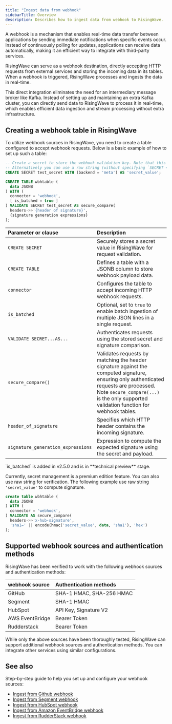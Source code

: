 ```yaml
---
title: "Ingest data from webhook"
sidebarTitle: Overview
description: Describes how to ingest data from webhook to RisingWave.
---
```


A webhook is a mechanism that enables real-time data transfer between applications by sending immediate notifications when specific events occur. Instead of continuously polling for updates, applications can receive data automatically, making it an efficient way to integrate with third-party services.

RisingWave can serve as a webhook destination, directly accepting HTTP requests from external services and storing the incoming data in its tables. When a webhook is triggered, RisingWave processes and ingests the data in real-time.


This direct integration eliminates the need for an intermediary message broker like Kafka. Instead of setting up and maintaining an extra Kafka cluster, you can directly send data to RisingWave to process it in real-time, which enables efficient data ingestion and stream processing without extra infrastructure.

## Creating a webhook table in RisingWave

To utilize webhook sources in RisingWave, you need to create a table configured to accept webhook requests. Below is a basic example of how to set up such a table:

```sql
-- Create a secret to store the webhook validation key. Note that this is optional but recommended. 
-- Alternatively you can use a raw string (without specifying `SECRET <secret>`).
CREATE SECRET test_secret WITH (backend = 'meta') AS 'secret_value'; 

CREATE TABLE wbhtable (
  data JSONB
) WITH (
  connector = 'webhook',
  [ is_batched = true ]
) VALIDATE SECRET test_secret AS secure_compare(
  headers->>'{header of signature}',
  {signature generation expressions}
);
```

| Parameter or clause | Description |
| :---------- | :------------ |
| `CREATE SECRET` | Securely stores a secret value in RisingWave for request validation. |
| `CREATE TABLE` | Defines a table with a JSONB column to store webhook payload data. |
| `connector` | Configures the table to accept incoming HTTP webhook requests. |
| `is_batched` | Optional, set to `true` to enable batch ingestion of multiple JSON lines in a single request. |
| `VALIDATE SECRET...AS...` | Authenticates requests using the stored secret and signature comparison. |
| `secure_compare()` | Validates requests by matching the header signature against the computed signature, ensuring only authenticated requests are processed. Note `secure_compare(...)` is the only supported validation function for webhook tables. |
| `header_of_signature` | Specifies which HTTP header contains the incoming signature. |
| `signature_generation_expressions` | Expression to compute the expected signature using the secret and payload. |

<Note>
`is_batched` is added in v2.5.0 and is in **technical preview** stage.
</Note>

Currently, secret management is a premium edition feature. You can also use raw string for verification. The following example use raw string `'secret_value'` to compute signature.

```sql
create table wbhtable (
  data JSONB
) WITH (
  connector = 'webhook',
) VALIDATE AS secure_compare(
  headers->>'x-hub-signature',
  'sha1=' || encode(hmac('secret_value', data, 'sha1'), 'hex')
);
```

## Supported webhook sources and authentication methods
RisingWave has been verified to work with the following webhook sources and authentication methods:

|webhook source|Authentication methods|
| :-- | :-- |
|GitHub| SHA-1 HMAC, SHA-256 HMAC |
|Segment| SHA-1 HMAC |
|HubSpot| API Key, Signature V2 |
|AWS EventBridge| Bearer Token |
|Rudderstack| Bearer Token |

<Note>While only the above sources have been thoroughly tested, RisingWave can support additional webhook sources and authentication methods. You can integrate other services using similar configurations.</Note>

## See also

Step-by-step guide to help you set up and configure your webhook sources:

- [Ingest from Github webhook](/integrations/sources/github-webhook)
- [Ingest from Segment webhook](/integrations/sources/segment-webhook)
- [Ingest from HubSpot webhook](/integrations/sources/hubspot-webhook)
- [Ingest from Amazon EventBridge webhook](/integrations/sources/eventbridge-webhook)
- [Ingest from RudderStack webhook](/integrations/sources/rudderstack-webhook)
